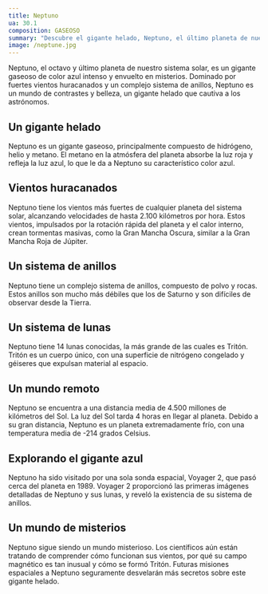 ```yaml
---
title: Neptuno
ua: 30.1
composition: GASEOSO
summary: "Descubre el gigante helado, Neptuno, el último planeta de nuestro sistema solar, con sus vientos huracanados y su atmósfera de color azul intenso."
image: /neptune.jpg
---
```


Neptuno, el octavo y último planeta de nuestro sistema solar, es un gigante gaseoso de color azul intenso y envuelto en misterios. Dominado por fuertes vientos huracanados y un complejo sistema de anillos, Neptuno es un mundo de contrastes y belleza, un gigante helado que cautiva a los astrónomos.

## Un gigante helado

Neptuno es un gigante gaseoso, principalmente compuesto de hidrógeno, helio y metano. El metano en la atmósfera del planeta absorbe la luz roja y refleja la luz azul, lo que le da a Neptuno su característico color azul.

## Vientos huracanados

Neptuno tiene los vientos más fuertes de cualquier planeta del sistema solar, alcanzando velocidades de hasta 2.100 kilómetros por hora. Estos vientos, impulsados por la rotación rápida del planeta y el calor interno, crean tormentas masivas, como la Gran Mancha Oscura, similar a la Gran Mancha Roja de Júpiter.

## Un sistema de anillos

Neptuno tiene un complejo sistema de anillos, compuesto de polvo y rocas. Estos anillos son mucho más débiles que los de Saturno y son difíciles de observar desde la Tierra.

## Un sistema de lunas

Neptuno tiene 14 lunas conocidas, la más grande de las cuales es Tritón. Tritón es un cuerpo único, con una superficie de nitrógeno congelado y géiseres que expulsan material al espacio.

## Un mundo remoto

Neptuno se encuentra a una distancia media de 4.500 millones de kilómetros del Sol. La luz del Sol tarda 4 horas en llegar al planeta. Debido a su gran distancia, Neptuno es un planeta extremadamente frío, con una temperatura media de -214 grados Celsius.

## Explorando el gigante azul

Neptuno ha sido visitado por una sola sonda espacial, Voyager 2, que pasó cerca del planeta en 1989. Voyager 2 proporcionó las primeras imágenes detalladas de Neptuno y sus lunas, y reveló la existencia de su sistema de anillos.

## Un mundo de misterios

Neptuno sigue siendo un mundo misterioso. Los científicos aún están tratando de comprender cómo funcionan sus vientos, por qué su campo magnético es tan inusual y cómo se formó Tritón. Futuras misiones espaciales a Neptuno seguramente desvelarán más secretos sobre este gigante helado.
